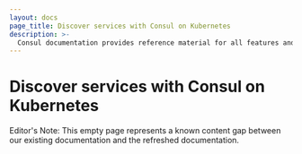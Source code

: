 ```yaml
---
layout: docs
page_title: Discover services with Consul on Kubernetes
description: >-
  Consul documentation provides reference material for all features and options available in Consul.
---
```


# Discover services with Consul on Kubernetes

Editor's Note: This empty page represents a known content gap between our existing documentation and the refreshed documentation.
